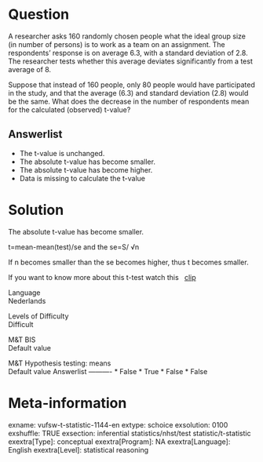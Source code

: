 Question
========
A researcher asks 160 randomly chosen people what the ideal group size
(in number of persons) is to work as a team on an assignment. The
respondents' response is on average 6.3, with a standard deviation of
2.8. The researcher tests whether this average deviates significantly
from a test average of 8.  
  
Suppose that instead of 160 people, only 80 people would have
participated in the study, and that the average (6.3) and standard
deviation (2.8) would be the same. What does the decrease in the number
of respondents mean for the calculated (observed) t-value?

Answerlist
----------
* The t-value is unchanged.
* The absolute t-value has become smaller.
* The absolute t-value has become higher.
* Data is missing to calculate the t-value

Solution
========





The absolute t-value has become smaller.  
  
t=mean-mean(test)/se and the se=S/ √n  
  
If n becomes smaller than the se becomes higher, thus t becomes
smaller.  
  
If you want to know more about this t-test watch this  
[clip](https://www.youtube.com/watch?v=9V6L3Zu3PP0&index=3&list=PLyLpEs0x9BnkUdochj7JEC-2javLshojj)





Language  
Nederlands

Levels of Difficulty  
Difficult

M&T BIS  
Default value

M&T Hypothesis testing: means  
Default value
Answerlist
----------
* False
* True
* False
* False

Meta-information
================
exname: vufsw-t-statistic-1144-en
extype: schoice
exsolution: 0100
exshuffle: TRUE
exsection: inferential statistics/nhst/test statistic/t-statistic
exextra[Type]: conceptual
exextra[Program]: NA
exextra[Language]: English
exextra[Level]: statistical reasoning


